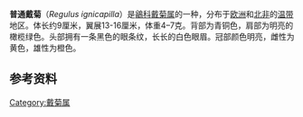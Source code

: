 {{Speciesbox
| name = 普通戴菊
| status = LC
| status_system = iucn3.1
| image = Regulus ignicapilla Arundel.jpg
| image_caption = 
| genus = Regulus
| species = ignicapilla
| authority =（[[康拉德·雅各·特明克|特明克]]，1820）
| range_map = Regulus ignicapilla -approx range map.png
| range_map_width =250px
| range_map_caption ={{Legend2|#FFFF00|夏季繁殖鸟|border=solid 1px #aaa}}<br> {{Legend2|#00FF00|留鸟|border=solid 1px #aaa}} <br>{{Legend2|#00FFFF|冬季鸟|border=solid 1px #aaa}}<br>（大致分布区）
}}
'''普通戴菊'''（''Regulus ignicapilla''）是[[鶲科|鶲科]][[戴菊属|戴菊属]]的一种，分布于[[欧洲|欧洲]]和[[北非|北非]]的[[温带|温带]]地区。体长约9厘米，翼展13-16厘米，体重4–7克。背部为青铜色，肩部为明亮的橄榄绿色。头部拥有一条黑色的眼条纹，长长的白色眼眉。冠部颜色明亮，雌性为黄色，雄性为橙色。
{{gallery
|height=120|width=120|lines=1
|File:Regulus ignicapillus Roitelet triple-bandeau.jpg|
|File:Firecrest93.JPG|
|File:Regulus ignicapillus2.jpg|
|File: Regulus ignicapilla MHNT.ZOO.2010.11.207.jpg| 
}}
==参考资料==
{{reflist}}
{{commons|Regulus ignicapilla}}
{{Taxonbar|from=Q27471}}

[[Category:戴菊属|Category:戴菊属]]
